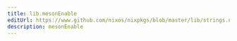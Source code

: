 ```yaml
---
title: lib.mesonEnable
editUrl: https://www.github.com/nixos/nixpkgs/blob/master/lib/strings.nix#L794C17
description: mesonEnable
---
```




<LinkCard
    title="Contribute Now!"
    description="API Documentation is done in our source code"
    href="https://www.github.com/nixos/nixpkgs/blob/master/lib/strings.nix#L794C17"
/>

